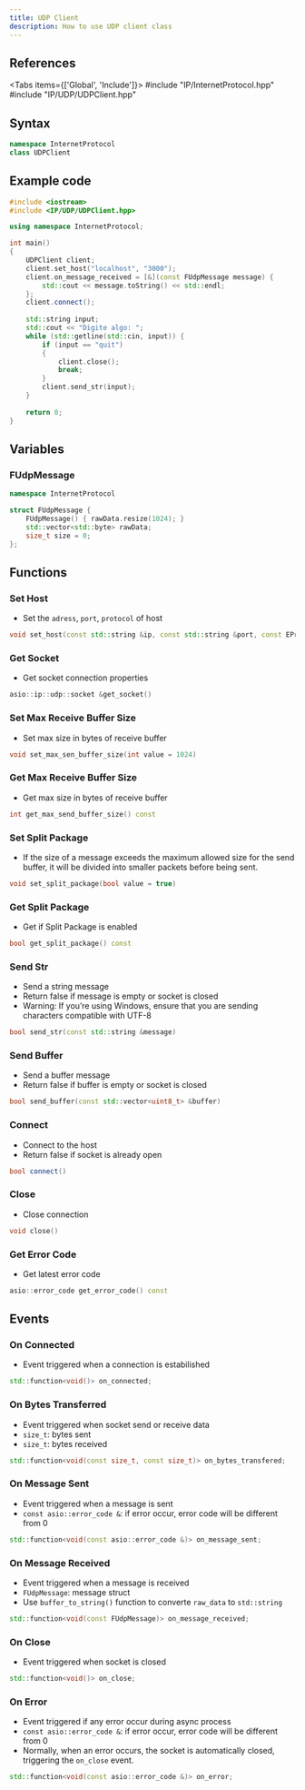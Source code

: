 ```yaml
---
title: UDP Client
description: How to use UDP client class
---
```



## References
 
<Tabs items={['Global', 'Include']}>
    <Tab value="Global">#include "IP/InternetProtocol.hpp"</Tab>
    <Tab value="Include">#include "IP/UDP/UDPClient.hpp"</Tab>
</Tabs>

## Syntax

```cpp
namespace InternetProtocol
class UDPClient
```

## Example code

```cpp
#include <iostream>
#include <IP/UDP/UDPClient.hpp>

using namespace InternetProtocol;

int main()
{
    UDPClient client;
    client.set_host("localhost", "3000");
    client.on_message_received = [&](const FUdpMessage message) {
        std::cout << message.toString() << std::endl;
    };
    client.connect();
    
    std::string input;
    std::cout << "Digite algo: ";
    while (std::getline(std::cin, input)) {
        if (input == "quit")
        {
            client.close();
            break;
        }
        client.send_str(input);
    }
    
    return 0;
}
```

## Variables

### FUdpMessage

```cpp
namespace InternetProtocol

struct FUdpMessage {
    FUdpMessage() { rawData.resize(1024); }
    std::vector<std::byte> rawData;
    size_t size = 0;
};
```

## Functions

### Set Host

* Set the `adress`, `port`, `protocol` of host

```cpp
void set_host(const std::string &ip, const std::string &port, const EProtocolType protocol)
```

### Get Socket

* Get socket connection properties

```cpp
asio::ip::udp::socket &get_socket()
```

### Set Max Receive Buffer Size

* Set max size in bytes of receive buffer

```cpp
void set_max_sen_buffer_size(int value = 1024)
```

### Get Max Receive Buffer Size

* Get max size in bytes of receive buffer

```cpp
int get_max_send_buffer_size() const
```

### Set Split Package

* If the size of a message exceeds the maximum allowed size for the send buffer, it will be divided into smaller packets before being sent.

```cpp
void set_split_package(bool value = true)
```

### Get Split Package

* Get if Split Package is enabled

```cpp
bool get_split_package() const
```

### Send Str

* Send a string message
* Return false if message is empty or socket is closed
* Warning: If you’re using Windows, ensure that you are sending characters compatible with UTF-8

```cpp
bool send_str(const std::string &message)
```

### Send Buffer

* Send a buffer message
* Return false if buffer is empty or socket is closed

```cpp
bool send_buffer(const std::vector<uint8_t> &buffer)
```

### Connect

* Connect to the host
* Return false if socket is already open

```cpp
bool connect()
```

### Close

* Close connection

```cpp
void close()
```
### Get Error Code

* Get latest error code

```cpp
asio::error_code get_error_code() const
```

## Events

### On Connected

* Event triggered when a connection is estabilished

```cpp
std::function<void()> on_connected;
```

### On Bytes Transferred

* Event triggered when socket send or receive data
* `size_t`: bytes sent 
* `size_t`: bytes received

```cpp
std::function<void(const size_t, const size_t)> on_bytes_transfered;
```

### On Message Sent

* Event triggered when a message is sent
* `const asio::error_code &`: if error occur, error code will be different from 0

```cpp
std::function<void(const asio::error_code &)> on_message_sent;
```

### On Message Received

* Event triggered when a message is received
* `FUdpMessage`: message struct
* Use `buffer_to_string()` function to converte `raw_data` to `std::string`

```cpp
std::function<void(const FUdpMessage)> on_message_received;
```

### On Close

* Event triggered when socket is closed

```cpp
std::function<void()> on_close;
```

### On Error

* Event triggered if any error occur during async process
* `const asio::error_code &`: if error occur, error code will be different from 0
* Normally, when an error occurs, the socket is automatically closed, triggering the `on_close` event.

```cpp
std::function<void(const asio::error_code &)> on_error;
```

